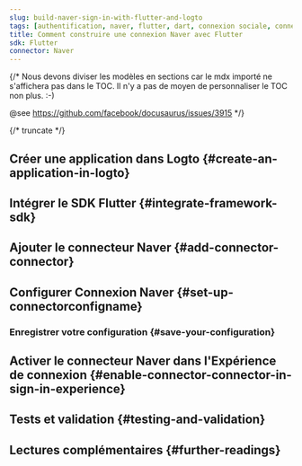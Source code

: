 ```yaml
---
slug: build-naver-sign-in-with-flutter-and-logto
tags: [authentification, naver, flutter, dart, connexion sociale, connexion, login]
title: Comment construire une connexion Naver avec Flutter
sdk: Flutter
connector: Naver
---
```


{/*
  Nous devons diviser les modèles en sections car le mdx importé ne s'affichera pas dans le TOC.
  Il n'y a pas de moyen de personnaliser le TOC non plus. :-)

  @see https://github.com/facebook/docusaurus/issues/3915
*/}




{/* truncate */}

<Intro connector={connector} sdk="Flutter" link="https://flutter.dev" />

## Créer une application dans Logto \{#create-an-application-in-logto}

<CreateApplication type="Native app" framework="Flutter" />

## Intégrer le SDK Flutter \{#integrate-framework-sdk}

<IntegrateSdk />

## Ajouter le connecteur Naver \{#add-connector-connector}

<AddSocialConnector connector={connector} framework="Flutter" />

## Configurer Connexion Naver \{#set-up-connectorconfigname}

<ConnectorGuide />

### Enregistrer votre configuration \{#save-your-configuration}

<SaveYourConfiguration connector={connector} />

## Activer le connecteur Naver dans l'Expérience de connexion \{#enable-connector-connector-in-sign-in-experience}

<EnableSocialConnector connector={connector} />

## Tests et validation \{#testing-and-validation}

<TestingAndValidation connector={connector} sdk="Flutter" />

## Lectures complémentaires \{#further-readings}

<FurtherReadings />
